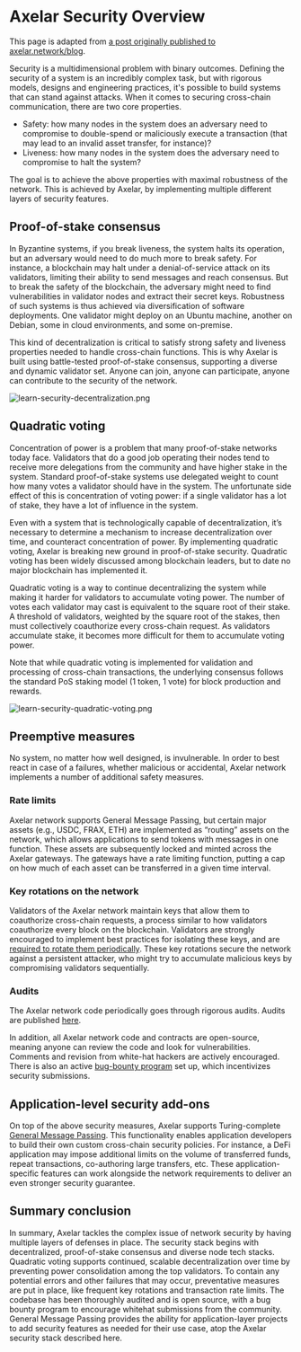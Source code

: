 # Axelar Security Overview

This page is adapted from [a post originally published to axelar.network/blog](https://axelar.network/blog/security-at-axelar-core).

Security is a multidimensional problem with binary outcomes. Defining the security of a system is an incredibly complex task, but with rigorous models, designs and engineering practices, it's possible to build systems that can stand against attacks. When it comes to securing cross-chain communication, there are two core properties.

- Safety: how many nodes in the system does an adversary need to compromise to double-spend or maliciously execute a transaction (that may lead to an invalid asset transfer, for instance)?
- Liveness: how many nodes in the system does the adversary need to compromise to halt the system?

The goal is to achieve the above properties with maximal robustness of the network. This is achieved by Axelar, by implementing multiple different layers of security features.

## Proof-of-stake consensus

In Byzantine systems, if you break liveness, the system halts its operation, but an adversary would need to do much more to break safety. For instance, a blockchain may halt under a denial-of-service attack on its validators, limiting their ability to send messages and reach consensus. But to break the safety of the blockchain, the adversary might need to find vulnerabilities in validator nodes and extract their secret keys. Robustness of such systems is thus achieved via diversification of software deployments. One validator might deploy on an Ubuntu machine, another on Debian, some in cloud environments, and some on-premise.

This kind of decentralization is critical to satisfy strong safety and liveness properties needed to handle cross-chain functions. This is why Axelar is built using battle-tested proof-of-stake consensus, supporting a diverse and dynamic validator set. Anyone can join, anyone can participate, anyone can contribute to the security of the network.

![learn-security-decentralization.png](/images/learn-security-decentralization.jpg)


## Quadratic voting

Concentration of power is a problem that many proof-of-stake networks today face. Validators that do a good job operating their nodes tend to receive more delegations from the community and have higher stake in the system. Standard proof-of-stake systems use delegated weight to count how many votes a validator should have in the system. The unfortunate side effect of this is concentration of voting power: if a single validator has a lot of stake, they have a lot of influence in the system.

Even with a system that is technologically capable of decentralization, it’s necessary to determine a mechanism to increase decentralization over time, and counteract concentration of power. By implementing quadratic voting, Axelar is breaking new ground in proof-of-stake security. Quadratic voting has been widely discussed among blockchain leaders, but to date no major blockchain has implemented it.

Quadratic voting is a way to continue decentralizing the system while making it harder for validators to accumulate voting power. The number of votes each validator may cast is equivalent to the square root of their stake. A threshold of validators, weighted by the square root of the stakes, then must collectively coauthorize every cross-chain request. As validators accumulate stake, it becomes more difficult for them to accumulate voting power.

Note that while quadratic voting is implemented for validation and processing of cross-chain transactions, the underlying consensus follows the standard PoS staking model (1 token, 1 vote) for block production and rewards.

![learn-security-quadratic-voting.png](/images/learn-security-quadratic-voting.jpg)


## Preemptive measures

No system, no matter how well designed, is invulnerable. In order to best react in case of a failures, whether malicious or accidental, Axelar network implements a number of additional safety measures.

### Rate limits

Axelar network supports General Message Passing, but certain major assets (e.g., USDC, FRAX, ETH) are implemented as “routing” assets on the network, which allows applications to send tokens with messages in one function. These assets are subsequently locked and minted across the Axelar gateways. The gateways have a rate limiting function, putting a cap on how much of each asset can be transferred in a given time interval.

### Key rotations on the network

Validators of the Axelar network maintain keys that allow them to coauthorize cross-chain requests, a process similar to how validators coauthorize every block on the blockchain. Validators are strongly encouraged to implement best practices for isolating these keys, and are [required to rotate them periodically](/validator/operations/mnemonic-rotation). These key rotations secure the network against a persistent attacker, who might try to accumulate malicious keys by compromising validators sequentially.

### Audits

The Axelar network code periodically goes through rigorous audits. Audits are published [here](https://github.com/axelarnetwork/audits).   

In addition, all Axelar network code and contracts are open-source, meaning anyone can review the code and look for vulnerabilities. Comments and revision from white-hat hackers are actively encouraged. There is also an active [bug-bounty program](https://immunefi.com/bounty/axelarnetwork/) set up, which incentivizes security submissions.

## Application-level security add-ons

On top of the above security measures, Axelar supports Turing-complete [General Message Passing](/dev/general-message-passing/overview/). This functionality enables application developers to build their own custom cross-chain security policies. For instance, a DeFi application may impose additional limits on the volume of transferred funds, repeat transactions, co-authoring large transfers, etc. These application-specific features can work alongside the network requirements to deliver an even stronger security guarantee.

## Summary conclusion

In summary, Axelar tackles the complex issue of network security by having multiple layers of defenses in place. The security stack begins with decentralized, proof-of-stake consensus and diverse node tech stacks. Quadratic voting supports continued, scalable decentralization over time by preventing power consolidation among the top validators. To contain any potential errors and other failures that may occur, preventative measures are put in place, like frequent key rotations and transaction rate limits. The codebase has been thoroughly audited and is open source, with a bug bounty program to encourage whitehat submissions from the community. General Message Passing provides the ability for application-layer projects to add security features as needed for their use case, atop the Axelar security stack described here. 
